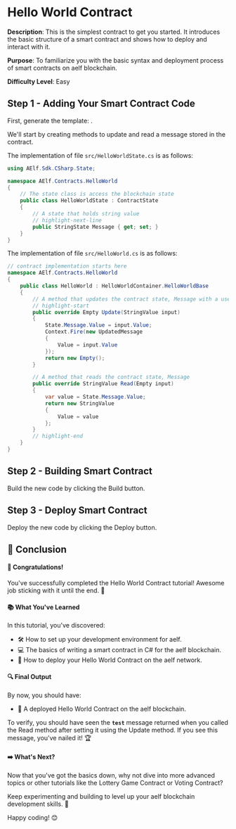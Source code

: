 
# Hello World Contract

**Description**: This is the simplest contract to get you started. It introduces the
basic structure of a smart contract and shows how to deploy and interact with
it.

**Purpose**: To familiarize you with the basic syntax and deployment process of
smart contracts on aelf blockchain.

**Difficulty Level**: Easy

## Step 1 - Adding Your Smart Contract Code

First, generate the template: <GenerateTemplate />.

We'll start by creating methods to update and read a message stored in the contract.

The implementation of file `src/HelloWorldState.cs` is as follows:

```csharp title="HelloWorldState.cs"
using AElf.Sdk.CSharp.State;

namespace AElf.Contracts.HelloWorld
{
    // The state class is access the blockchain state
    public class HelloWorldState : ContractState
    {
        // A state that holds string value
        // highlight-next-line
        public StringState Message { get; set; }
    }
}
```

The implementation of file `src/HelloWorld.cs` is as follows:

```csharp title="HelloWorld.cs"
// contract implementation starts here
namespace AElf.Contracts.HelloWorld
{
    public class HelloWorld : HelloWorldContainer.HelloWorldBase
    {
        // A method that updates the contract state, Message with a user input
        // highlight-start
        public override Empty Update(StringValue input)
        {
            State.Message.Value = input.Value;
            Context.Fire(new UpdatedMessage
            {
                Value = input.Value
            });
            return new Empty();
        }

        // A method that reads the contract state, Message
        public override StringValue Read(Empty input)
        {
            var value = State.Message.Value;
            return new StringValue
            {
                Value = value
            };
        }
        // highlight-end
    }
}
```

## Step 2 - Building Smart Contract

Build the new code by clicking the Build button.

## Step 3 - Deploy Smart Contract

Deploy the new code by clicking the Deploy button.

## 🎯 Conclusion

#### 🎊 Congratulations!

You've successfully completed the Hello World Contract tutorial!
Awesome job sticking with it until the end. 🌟

#### 📚 What You've Learned

In this tutorial, you've discovered:

- 🛠️ How to set up your development environment for aelf.
- 💻 The basics of writing a smart contract in C# for the aelf blockchain.
- 🚀 How to deploy your Hello World Contract on the aelf network.

#### 🔍 Final Output

By now, you should have:

- 📜 A deployed Hello World Contract on the aelf blockchain.

To verify, you should have seen the **`test`** message returned when you called the Read method after setting it using the Update method. If you see this message, you've nailed it! 🏆

#### ➡️ What's Next?

Now that you've got the basics down, why not dive into more advanced topics or other tutorials like the Lottery Game Contract or Voting Contract? 

Keep experimenting and building to level up your aelf blockchain development skills. 🚀

Happy coding! 😊